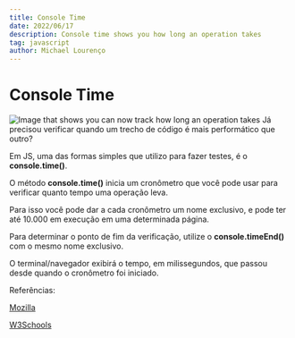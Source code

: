 ```yaml
---
title: Console Time
date: 2022/06/17
description: Console time shows you how long an operation takes 
tag: javascript
author: Michael Lourenço
---
```


# Console Time

<Image
  src="/images/SPT-CONSOLE-TIME.png"
  alt="Image that shows you can now track how long an operation takes "
  width={1278}
  height={988}
  priority
  className="next-image"
/>
Já precisou verificar quando um trecho de código é mais performático que outro? 

Em JS, uma das formas simples que utilizo para fazer testes, é o **console.time()**.

O método **console.time()** inicia um cronômetro que você pode usar para verificar quanto tempo uma operação leva. 

Para isso você pode dar a cada cronômetro um nome exclusivo, e pode ter até 10.000 em execução em uma determinada página.

Para determinar o ponto de fim da verificação, utilize o **console.timeEnd()** com o mesmo nome exclusivo.

O terminal/navegador exibirá o tempo, em milissegundos, que passou desde quando o cronômetro foi iniciado.

Referências:

[Mozilla](https://mzl.la/3b9tUQH)

[W3Schools](https://bit.ly/3MUL1TD)